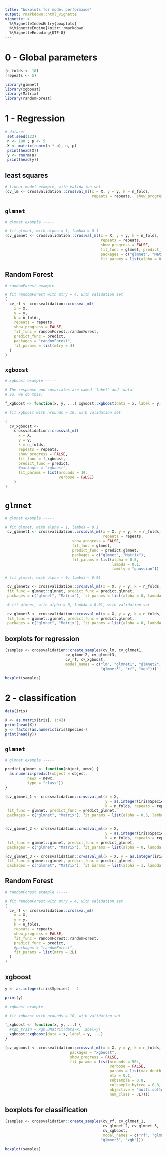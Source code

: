 ```yaml
---
title: "boxplots for model performance"
output: rmarkdown::html_vignette
vignette: >
  %\VignetteIndexEntry{boxplots}
  %\VignetteEngine{knitr::rmarkdown}
  %\VignetteEncoding{UTF-8}
---
```


# 0 - Global parameters

```r
(n_folds <- 10)
(repeats <- 5)
```

```r
library(glmnet)
library(xgboost)
library(Matrix)
library(randomForest)
```

# 1 - Regression

```r
# dataset
 set.seed(123)
 n <- 100 ; p <- 5
 X <- matrix(rnorm(n * p), n, p)
 print(head(X))
 y <- rnorm(n)
 print(head(y))
```

## least squares

```r
# linear model example, with validation set
(cv_lm <- crossvalidation::crossval_ml(x = X, y = y, k = n_folds, 
                                       repeats = repeats,  show_progress = FALSE))
```

## `glmnet`

```r
# glmnet example -----

# fit glmnet, with alpha = 1, lambda = 0.1
(cv_glmnet <- crossvalidation::crossval_ml(x = X, y = y, k = n_folds, 
                                           repeats = repeats, 
                                           show_progress = FALSE,
                                           fit_func = glmnet, predict_func = predict,
                                           packages = c("glmnet", "Matrix"), 
                                           fit_params = list(alpha = 0, lambda = 0.01)))
```

## Random Forest

```r
# randomForest example -----

# fit randomForest with mtry = 4, with validation set
(
  cv_rf <- crossvalidation::crossval_ml(
    x = X,
    y = y,
    k = n_folds,
    repeats = repeats,
    show_progress = FALSE,
    fit_func = randomForest::randomForest,
    predict_func = predict,
    packages = "randomForest",
    fit_params = list(mtry = 4)
  )
)
```

## `xgboost`

```r
# xgboost example -----

# The response and covariates are named 'label' and 'data'
# So, we do this:

f_xgboost <- function(x, y, ...) xgboost::xgboost(data = x, label = y, ...)

# fit xgboost with nrounds = 10, with validation set

(
  cv_xgboost <-
    crossvalidation::crossval_ml(
      x = X,
      y = y,
      k = n_folds,
      repeats = repeats,
      show_progress = FALSE,
      fit_func = f_xgboost,
      predict_func = predict,
      #packages = "xgboost",
      fit_params = list(nrounds = 10,
                        verbose = FALSE)
    )
)
```

# `glmnet`

```r
# glmnet example -----

# fit glmnet, with alpha = 1, lambda = 0.1
 cv_glmnet1 <- crossvalidation::crossval_ml(x = X, y = y, k = n_folds, 
                                            repeats = repeats,
                              show_progress = FALSE,
                              fit_func = glmnet, 
                              predict_func = predict.glmnet,
                              packages = c("glmnet", "Matrix"), 
                              fit_params = list(alpha = 0.5, 
                                                lambda = 0.1, 
                                                family = "gaussian"))

# fit glmnet, with alpha = 0, lambda = 0.01

 cv_glmnet2 <- crossvalidation::crossval_ml(x = X, y = y, k = n_folds, repeats = repeats, show_progress = FALSE,
 fit_func = glmnet::glmnet, predict_func = predict.glmnet,
 packages = c("glmnet", "Matrix"), fit_params = list(alpha = 0, lambda = 0.01, family = "gaussian"))

 # fit glmnet, with alpha = 0, lambda = 0.01, with validation set

 cv_glmnet3 <- crossvalidation::crossval_ml(x = X, y = y, k = n_folds, repeats = repeats, show_progress = FALSE,
 fit_func = glmnet::glmnet, predict_func = predict.glmnet,
 packages = c("glmnet", "Matrix"), fit_params = list(alpha = 0, lambda = 0.01))

```

## boxplots for regression

```r
(samples <- crossvalidation::create_samples(cv_lm, cv_glmnet1,
                           cv_glmnet2, cv_glmnet3,
                           cv_rf, cv_xgboost,
                           model_names = c("lm", "glmnet1", "glmnet2", 
                                           "glmnet3", "rf", "xgb")))
```

```r
boxplot(samples)
```


# 2 - classification

```r
data(iris)
```

```r
X <- as.matrix(iris[, 1:4])
print(head(X))
y <- factor(as.numeric(iris$Species))
print(head(y))
```

## `glmnet`

```r
# glmnet example -----

predict_glmnet <- function(object, newx) {
  as.numeric(predict(object = object, 
          newx = newx,
          type = "class"))
}

(cv_glmnet_1 <- crossvalidation::crossval_ml(x = X, 
                                             y = as.integer(iris$Species), 
                                             k = n_folds, repeats = repeats, show_progress = FALSE,
 fit_func = glmnet, predict_func = predict_glmnet,
 packages = c("glmnet", "Matrix"), fit_params = list(alpha = 0.5, lambda = 0.1, family = "multinomial"))) # better to use `nlambda`


(cv_glmnet_2 <- crossvalidation::crossval_ml(x = X, 
                                             y = as.integer(iris$Species), 
                                             k = n_folds, repeats = repeats, show_progress = FALSE,
 fit_func = glmnet::glmnet, predict_func = predict_glmnet,
 packages = c("glmnet", "Matrix"), fit_params = list(alpha = 0, lambda = 0.01, family = "multinomial")))

(cv_glmnet_3 <- crossvalidation::crossval_ml(x = X, y = as.integer(iris$Species) , k = n_folds, repeats = repeats, show_progress = FALSE, 
 fit_func = glmnet::glmnet, predict_func = predict_glmnet,
 packages = c("glmnet", "Matrix"), fit_params = list(alpha = 1, lambda = 0.01, family = "multinomial")))
```

## Random Forest

```r
# randomForest example -----

# fit randomForest with mtry = 4, with validation set
(
  cv_rf <- crossvalidation::crossval_ml(
    x = X,
    y = y,
    k = n_folds,
    repeats = repeats,
    show_progress = FALSE,
    fit_func = randomForest::randomForest,
    predict_func = predict,
    #packages = "randomForest",
    fit_params = list(mtry = 2L)
  )
)
```

## xgboost

```r
y <- as.integer(iris$Species) - 1

print(y)
```

```r
# xgboost example -----

# fit xgboost with nrounds = 10, with validation set

f_xgboost <- function(x, y, ...) {
  #xgb_train = xgb.DMatrix(data=x, label=y)
  xgboost::xgboost(data = x, label = y, ...)
} 

(cv_xgboost <- crossvalidation::crossval_ml(x = X, y = y, k = n_folds, repeats = repeats,  fit_func = f_xgboost, predict_func = predict,
                             packages = "xgboost", 
                             show_progress = FALSE,
                             fit_params = list(nrounds = 50L,
                                               verbose = FALSE,
                                               params = list(max_depth = 3L,
                                               eta = 0.1,  
                                               subsample = 0.8,
                                               colsample_bytree = 0.8,
                                               objective = "multi:softmax", 
                                               num_class = 3L))))
```

## boxplots for classification

```r
(samples <- crossvalidation::create_samples(cv_rf, cv_glmnet_1,
                                            cv_glmnet_2, cv_glmnet_3, 
                                            cv_xgboost, 
                                            model_names = c("rf", "glmnet1", "glmnet2", 
                                           "glmnet3", "xgb")))
```

```r
boxplot(samples)
```
